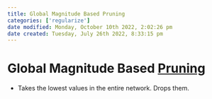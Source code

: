 ```yaml
---
title: Global Magnitude Based Pruning
categories: ['regularize']
date modified: Monday, October 10th 2022, 2:02:26 pm
date created: Tuesday, July 26th 2022, 8:33:15 pm
---
```


# Global Magnitude Based [Pruning](Pruning.qmd)
- Takes the lowest values in the entire network. Drops them.



